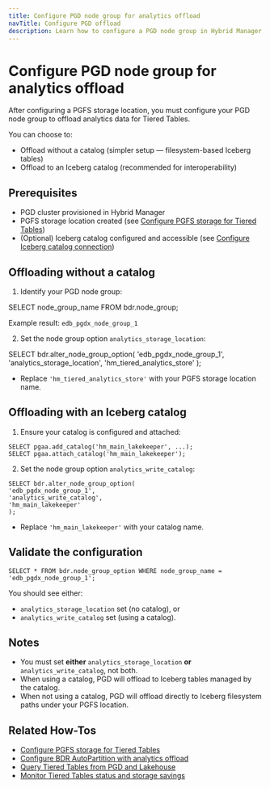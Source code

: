 ```yaml
---
title: Configure PGD node group for analytics offload
navTitle: Configure PGD offload
description: Learn how to configure a PGD node group in Hybrid Manager to offload data to object storage for Tiered Tables.
---
```


# Configure PGD node group for analytics offload

After configuring a PGFS storage location, you must configure your PGD node group to offload analytics data for Tiered Tables.

You can choose to:

- Offload without a catalog (simpler setup — filesystem-based Iceberg tables)
- Offload to an Iceberg catalog (recommended for interoperability)

## Prerequisites

- PGD cluster provisioned in Hybrid Manager
- PGFS storage location created (see [Configure PGFS storage for Tiered Tables](./configure-tiered-pgfs))
- (Optional) Iceberg catalog configured and accessible (see [Configure Iceberg catalog connection](../configure-iceberg-catalog))

## Offloading without a catalog

1. Identify your PGD node group:

SELECT node_group_name FROM bdr.node_group;

Example result: `edb_pgdx_node_group_1`

2. Set the node group option `analytics_storage_location`:

SELECT bdr.alter_node_group_option(
'edb_pgdx_node_group_1',
'analytics_storage_location',
'hm_tiered_analytics_store'
);

- Replace `'hm_tiered_analytics_store'` with your PGFS storage location name.

## Offloading with an Iceberg catalog

1. Ensure your catalog is configured and attached:

```
SELECT pgaa.add_catalog('hm_main_lakekeeper', ...);
SELECT pgaa.attach_catalog('hm_main_lakekeeper');
```

2. Set the node group option `analytics_write_catalog`:

```
SELECT bdr.alter_node_group_option(
'edb_pgdx_node_group_1',
'analytics_write_catalog',
'hm_main_lakekeeper'
);
```

- Replace `'hm_main_lakekeeper'` with your catalog name.

## Validate the configuration

```
SELECT * FROM bdr.node_group_option WHERE node_group_name = 'edb_pgdx_node_group_1';
```
You should see either:

- `analytics_storage_location` set (no catalog), or
- `analytics_write_catalog` set (using a catalog).

## Notes

- You must set **either** `analytics_storage_location` **or** `analytics_write_catalog`, not both.
- When using a catalog, PGD will offload to Iceberg tables managed by the catalog.
- When not using a catalog, PGD will offload directly to Iceberg filesystem paths under your PGFS location.

## Related How-Tos

- [Configure PGFS storage for Tiered Tables](./configure-tiered-pgfs)
- [Configure BDR AutoPartition with analytics offload](./configure-tiered-autopartition)
- [Query Tiered Tables from PGD and Lakehouse](./query-tiered-tables)
- [Monitor Tiered Tables status and storage savings](./monitor-tiered-tables)
